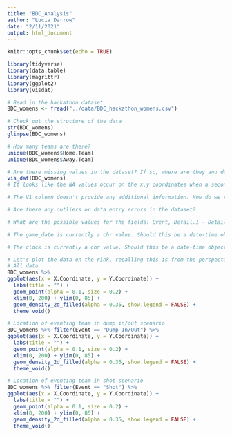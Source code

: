 ```yaml
---
title: "BDC_Analysis"
author: "Lucia Darrow"
date: "2/11/2021"
output: html_document
---
```


```r
knitr::opts_chunk$set(echo = TRUE)
```

```r
library(tidyverse)
library(data.table)
library(magrittr)
library(ggplot2)
library(visdat)
```

```r
# Read in the hackathon dataset
BDC_womens <- fread("../data/BDC_hackathon_womens.csv")

```


```r
# Check out the structure of the data
str(BDC_womens)
glimpse(BDC_womens)

# How many teams are there?
unique(BDC_womens$Home.Team)
unique(BDC_womens$Away.Team)

# Are there missing values in the dataset? If so, where are they and do we need to address them?
vis_dat(BDC_womens)
# It looks like the NA values occur on the x,y coordinates when a second player is not involved in the action

# The V1 column doesn't provide any additional information. How do we remove it?

# Are there any outliers or data entry errors in the dataset?

# What are the possible values for the fields: Event, Detail.1 - Detail.4, and how are they related?

# The game_date is currently a chr value. Should this be a date-time object? How would we convert it?

# The clock is currently a chr value. Should this be a date-time object?


```

```r

# Let's plot the data on the rink, recalling this is from the perspective of the eventing team
# All data
BDC_womens %>%
ggplot(aes(x = X.Coordinate, y = Y.Coordinate)) +
  labs(title = "") +
  geom_point(alpha = 0.1, size = 0.2) +
  xlim(0, 200) + ylim(0, 85) +
  geom_density_2d_filled(alpha = 0.35, show.legend = FALSE) +
  theme_void()

# Location of eventing team in dump in/out scenario
BDC_womens %>% filter(Event == "Dump In/Out") %>%
ggplot(aes(x = X.Coordinate, y = Y.Coordinate)) +
  labs(title = "") +
  geom_point(alpha = 0.1, size = 0.2) +
  xlim(0, 200) + ylim(0, 85) +
  geom_density_2d_filled(alpha = 0.35, show.legend = FALSE) +
  theme_void()

# Location of eventing team in shot scenario
BDC_womens %>% filter(Event == "Shot") %>%
ggplot(aes(x = X.Coordinate, y = Y.Coordinate)) +
  labs(title = "") +
  geom_point(alpha = 0.1, size = 0.2) +
  xlim(0, 200) + ylim(0, 85) +
  geom_density_2d_filled(alpha = 0.35, show.legend = FALSE) +
  theme_void()
```


